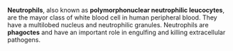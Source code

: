 '''Neutrophils''', also known as '''polymorphonuclear neutrophilic leucocytes''', are the mayor class of white blood cell in human peripheral blood. They have a multilobed nucleus and neutrophilic granules. Neutrophils are '''phagoctes''' and have an important role in engulfing and killing extracellular pathogens.